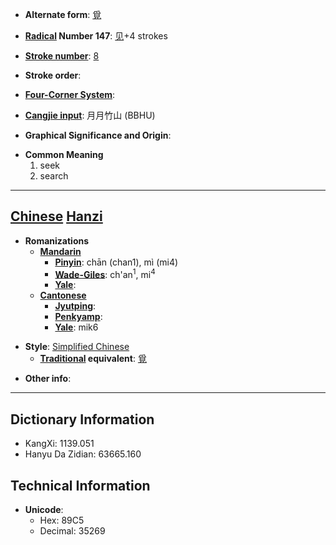 * '''Alternate form''': [[覓]]

* '''[[Wiktionary:Chinese radical index| Radical]] Number 147''': [[Wiktionary:Chinese radical index 见|见]]+4 strokes

* '''[[Wiktionary:Chinese total strokes index|Stroke number]]''': [[Wiktionary:Chinese total strokes index 8|8]]

* '''Stroke order''': 

* '''[[Wiktionary:Chinese four corner index|Four-Corner System]]''': 

* '''[[Wiktionary:Chinese Cangjie index|Cangjie input]]''': 月月竹山 (BBHU)

* '''Graphical Significance and Origin''': 

* '''Common Meaning'''
*#seek
*# search


----

== [[Chinese]] [[Hanzi]] ==

* '''Romanizations'''
** '''[[Mandarin]]'''
*** '''[[Pinyin]]''': chān (chan1), mì (mi4)
*** '''[[Wade-Giles]]''': ch'an<sup>1</sup>, mi<sup>4</sup>
*** '''[[Yale]]''': 
** '''[[Cantonese]]'''
*** '''[[Jyutping]]''':
*** '''[[Penkyamp]]''': 
*** '''[[Yale]]''': mik6

* '''Style''': [[Simplified Chinese]] 
** '''[[Traditional Chinese|Traditional]] equivalent''': [[覓]]

* '''Other info''': 

----

== Dictionary Information ==

* KangXi: 1139.051
* Hanyu Da Zidian: 63665.160

== Technical Information ==

* '''Unicode''':
** Hex: 89C5
** Decimal: 35269